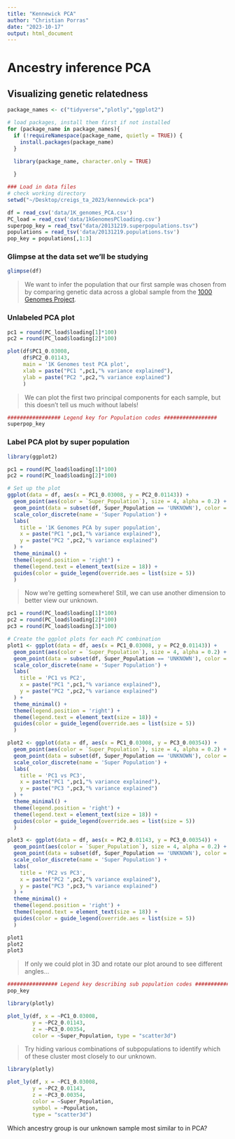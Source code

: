 ```yaml
---
title: "Kennewick PCA"
author: "Christian Porras"
date: "2023-10-17"
output: html_document
---
```


# Ancestry inference PCA

## Visualizing genetic relatedness

```r
package_names <- c("tidyverse","plotly","ggplot2")

# load packages, install them first if not installed
for (package_name in package_names){
  if (!requireNamespace(package_name, quietly = TRUE)) {
    install.packages(package_name)
  }
  
  library(package_name, character.only = TRUE)

  }
```

```r
### Load in data files
# check working directory 
setwd("~/Desktop/creigs_ta_2023/kennewick-pca")

df = read_csv('data/1K_genomes_PCA.csv')
PC_load = read_csv('data/1kGenomesPCloading.csv')
superpop_key = read_tsv("data/20131219.superpopulations.tsv")
populations = read_tsv('data/20131219.populations.tsv')
pop_key = populations[,1:3]
```

### Glimpse at the data set we'll be studying
```r
glimpse(df)
```
> We want to infer the population that our first sample was chosen from by comparing genetic data across a global sample from the [1000 Genomes Project](https://en.wikipedia.org/wiki/1000_Genomes_Project).


### Unlabeled PCA plot
```r
pc1 = round(PC_load$loading[1]*100)
pc2 = round(PC_load$loading[2]*100)

plot(df$PC1_0.03008,
     df$PC2_0.01143,
     main = '1K Genomes test PCA plot',
     xlab = paste("PC1 ",pc1,"% variance explained"),
     ylab = paste("PC2 ",pc2,"% variance explained")
     )

```

> We can plot the first two principal components for each sample, but this doesn't tell us much without labels!

```r
################# Legend key for Population codes #################
superpop_key
```

### Label PCA plot by super population

```r
library(ggplot2)

pc1 = round(PC_load$loading[1]*100)
pc2 = round(PC_load$loading[2]*100)

# Set up the plot
ggplot(data = df, aes(x = PC1_0.03008, y = PC2_0.01143)) +
  geom_point(aes(color = `Super_Population`), size = 4, alpha = 0.2) +
  geom_point(data = subset(df, Super_Population == 'UNKNOWN'), color = 'black', size = 4, shape = 15) +
  scale_color_discrete(name = 'Super Population') +
  labs(
    title = '1K Genomes PCA by super population',
    x = paste("PC1 ",pc1,"% variance explained"),
    y = paste("PC2 ",pc2,"% variance explained")
  ) +
  theme_minimal() +
  theme(legend.position = 'right') +
  theme(legend.text = element_text(size = 18)) +
  guides(color = guide_legend(override.aes = list(size = 5))
  )

```

> Now we're getting somewhere! Still, we can use another dimension to better view our unknown.

```r
pc1 = round(PC_load$loading[1]*100)
pc2 = round(PC_load$loading[2]*100)
pc3 = round(PC_load$loading[3]*100)

# Create the ggplot plots for each PC combination
plot1 <- ggplot(data = df, aes(x = PC1_0.03008, y = PC2_0.01143)) +
  geom_point(aes(color = `Super_Population`), size = 4, alpha = 0.2) +
  geom_point(data = subset(df, Super_Population == 'UNKNOWN'), color = 'black', size = 4, shape = 15) +
  scale_color_discrete(name = 'Super Population') +
  labs(
    title = 'PC1 vs PC2',
    x = paste("PC1 ",pc1,"% variance explained"),
    y = paste("PC2 ",pc2,"% variance explained")
  ) +
  theme_minimal() +
  theme(legend.position = 'right') +
  theme(legend.text = element_text(size = 18)) +
  guides(color = guide_legend(override.aes = list(size = 5))
  )

plot2 <- ggplot(data = df, aes(x = PC1_0.03008, y = PC3_0.00354)) +
  geom_point(aes(color = `Super_Population`), size = 4, alpha = 0.2) +
  geom_point(data = subset(df, Super_Population == 'UNKNOWN'), color = 'black', size = 4, shape = 15) +
  scale_color_discrete(name = 'Super Population') +
  labs(
    title = 'PC1 vs PC3',
    x = paste("PC1 ",pc1,"% variance explained"),
    y = paste("PC3 ",pc3,"% variance explained")
  ) +
  theme_minimal() +
  theme(legend.position = 'right') +
  theme(legend.text = element_text(size = 18)) +
  guides(color = guide_legend(override.aes = list(size = 5))
  )

plot3 <- ggplot(data = df, aes(x = PC2_0.01143, y = PC3_0.00354)) +
  geom_point(aes(color = `Super_Population`), size = 4, alpha = 0.2) +
  geom_point(data = subset(df, Super_Population == 'UNKNOWN'), color = 'black', size = 4, shape = 15) +
  scale_color_discrete(name = 'Super Population') +
  labs(
    title = 'PC2 vs PC3',
    x = paste("PC2 ",pc2,"% variance explained"),
    y = paste("PC3 ",pc3,"% variance explained")
  ) +
  theme_minimal() +
  theme(legend.position = 'right') +
  theme(legend.text = element_text(size = 18)) +
  guides(color = guide_legend(override.aes = list(size = 5))
  )

plot1
plot2
plot3
```
> If only we could plot in 3D and rotate our plot around to see different angles...

```r
################ Legend key describing sub population codes ################
pop_key
```


```r
library(plotly)

plot_ly(df, x = ~PC1_0.03008, 
        y = ~PC2_0.01143, 
        z = ~PC3_0.00354, 
        color = ~Super_Population, type = "scatter3d")

```

> Try hiding various combinations of subpopulations to identify which of these cluster most closely to our unknown. 

```r
library(plotly)

plot_ly(df, x = ~PC1_0.03008, 
        y = ~PC2_0.01143, 
        z = ~PC3_0.00354, 
        color = ~Super_Population, 
        symbol = ~Population,
        type = "scatter3d")

```

Which ancestry group is our unknown sample most similar to in PCA?
